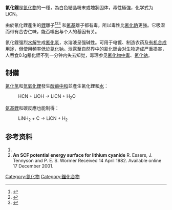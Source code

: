 {{Expert|time=2015-12-14T03:44:03+00:00}}
{{citecheck}}
{{Chembox
| Name = 氰化鋰
| IUPACName = Lithium cyanide
| CustomizedImage =[[File:Li+.svg|x35px]] [[File:Cyanid-Ion.svg|63px]]
| OtherNames = 
| Section1 = {{Chembox Identifiers
| CASNo = 2408-36-8
| CASNo_Ref = {{cascite|changed|??}}
|  PubChem  = 
|  SMILES  =
|  ChemSpiderID  =  68007
|  UNNumber  =  1935
}}
| Section2 = {{Chembox Properties
|   Formula = LiCN
|   MolarMass = 32.96
|   Appearance = 白色固體
|   Density =
|   Solubility =
|   MeltingPt =
|   BoilingPt =
|   RefractIndex = 無數據
  }}
| Section7 = {{Chembox Hazards
| Main Hazard = 极毒
| NFPA-H = 3
| NFPA-F = 0
| NFPA-R = 0
| NFPA-O =
 }}
| Section8 = {{Chembox Related
| OtherCpds = {{鹼金屬相關化學品|氰化物}} }}
}}
'''氰化鋰'''是[[氰化物|氰化物]]的一種，為白色結晶粉末或塊狀固体，毒性極強，化学式为LiCN。

由於氰化鋰產生的[[鋰|鋰]]離子<ref>{{cite journal
| author= Talbott J. H.
| title = Use of lithium salts as a substitute for sodium chloride
| journal = Arch Med Interna.
| year = 1950
| volume = 85
| issue = 1
| pages = 1–10
| pmid = 15398859 }}</ref><ref>{{cite journal
| author= L. W. Hanlon, M. Romaine, F. J. Gilroy.
| title = Lithium Chloride as a Substitute for Sodium Chloride in the Diet
| journal = Journal of the American Medical Association
| year = 1949
| volume = 139
| issue = 11
| pages = 688–692
| doi = }}</ref><ref>{{cite web | publisher = [[TIME|TIME]] | title = Case of trie Substitute Salt | date = 28 Feb 1949 | url = http://www.time.com/time/magazine/article/0,9171,799873,00.html | accessdate = 2011-08-07 | archive-date = 2012-04-04 | archive-url = https://www.webcitation.org/66g42sWJ0?url=http://www.time.com/time/magazine/article/0,9171,799873,00.html | dead-url = no }}</ref> 和[[氰基|氰基]]離子都有毒，所以毒性比[[氰化鈉|氰化鈉]]更強。它吸湿而带有苦杏仁味，能否嗅出与个人的基因有关。

氰化鋰强烈[[水解|水解]]生成[[氰化氢|氰化氢]]，水溶液呈强碱性。可用于电镀、制造农药及[[有机合成|有机合成]]用途，但使用頻率低於[[氰化钠|氰化钠]]。泄露至自然界中的氰化鋰会对生物造成严重损害，人吞食0.1g氰化鋰不到一分钟内失去知觉，毒理参见[[氰化物中毒|氰化物中毒]]、[[氰化钠|氰化钠]]。

==制備==
[[氰化氢|氰化氢]]和[[氫氧化鋰|氫氧化鋰]]發生[[酸鹼中和|酸鹼中和]]並產生氰化鋰和[[水|水]]：
:HCN  +  LiOH   →   LiCN  +  H<sub>2</sub>O

[[氨基鋰|氨基鋰]]和碳反應也能制得：
: LiNH<sub>2</sub>  +  C   →   LiCN  +  H<sub>2</sub>

== 参考资料 ==
{{ReflistH}}
# {{Greenwood&Earnshaw}}
# '''An SCF potential energy surface for lithium cyanide''' R. Essers, J. Tennyson and P. E. S. Wormer Received 14 April 1982. Available online 17 December 2001.
{{ReflistF}}
{{Reflist}}

{{鋰化合物}}
{{氰化物}}

[[Category:氰化物|Category:氰化物]]
[[Category:鋰化合物|Category:鋰化合物]]

{{inorganic-compound-stub}}